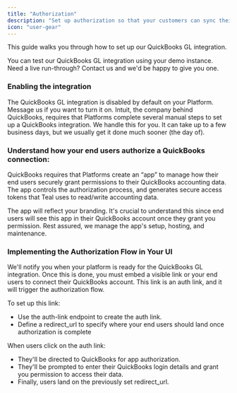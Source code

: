 ```yaml
---
title: "Authorization"
description: "Set up authorization so that your customers can sync their QuickBooks accounting package"
icon: "user-gear"
---
```


This guide walks you through how to set up our QuickBooks GL integration.

<Note> You can test our QuickBooks GL integration using your demo instance. Need a live run-through? Contact us and we'd be 
happy to give you one.</Note>

### Enabling the integration
The QuickBooks GL integration is disabled by default on your Platform. Message us if you want to turn it on. Intuit, the company 
behind QuickBooks, requires that Platforms complete several manual steps to set up a QuickBooks integration. We handle this for you. 
It can take up to a few business days, but we usually get it done much sooner (the day of). 

### Understand how your end users authorize a QuickBooks connection:
QuickBooks requires that Platforms create an “app” to manage how their end users securely grant permissions to their QuickBooks 
accounting data. The app controls the authorization process, and generates secure access tokens that Teal uses to read/write 
accounting data.

The app will reflect your branding. It's crucial to understand this since end users will see this app in their QuickBooks 
account once they grant you permission. Rest assured, we manage the app's setup, hosting, and maintenance.

### Implementing the Authorization Flow in Your UI
We'll notify you when your platform is ready for the QuickBooks GL integration. Once this is done, you must embed a visible link 
or your end users to connect their QuickBooks account. This link is an auth link, and it will trigger the authorization flow.

To set up this link:
- Use the auth-link endpoint to create the auth link.
- Define a redirect_url to specify where your end users should land once authorization is complete

When users click on the auth link:
- They'll be directed to QuickBooks for app authorization.
- They'll be prompted to enter their QuickBooks login details and grant you permission to access their data.
- Finally, users land on the previously set redirect_url.


